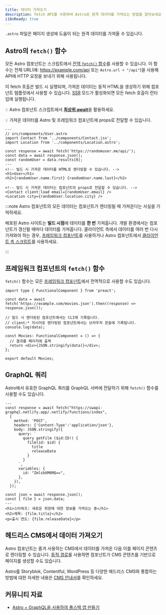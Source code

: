 ```yaml
---
title: 데이터 가져오기
description: fetch API를 사용하여 Astro로 원격 데이터를 가져오는 방법을 알아보세요.
i18nReady: true
---
```


`.astro` 파일은 페이지 생성에 도움이 되는 원격 데이터를 가져올 수 있습니다.

## Astro의 `fetch()` 함수

모든 Astro 컴포넌트는 스크립트에서 [전역 `fetch()` 함수](https://developer.mozilla.org/ko/docs/Web/API/fetch)를 사용할 수 있습니다. 이 함수는 전체 URL(예: https://example.com/api 또는 `Astro.url + "/api"`)을 사용해 API에 HTTP 요청을 보내기 위해 사용됩니다.

이 fetch 호출은 빌드 시 실행되며, 가져온 데이터는 동적 HTML을 생성하기 위해 컴포넌트 템플릿에서 사용할 수 있습니다. [SSR](/ko/guides/server-side-rendering/) 모드가 활성화되면 모든 fetch 호출이 런타임에 실행됩니다.

💡 Astro 컴포넌트 스크립트에서 [**최상위 await**](https://developer.mozilla.org/ko/docs/Web/JavaScript/Reference/Operators/await)을 활용하세요.

💡 가져온 데이터를 Astro 및 프레임워크 컴포넌트에 props로 전달할 수 있습니다.

```astro /await fetch\\(.*?\\)/
---
// src/components/User.astro
import Contact from '../components/Contact.jsx';
import Location from '../components/Location.astro';

const response = await fetch('https://randomuser.me/api/');
const data = await response.json();
const randomUser = data.results[0];
---
<!-- 빌드 시 가져온 데이터를 HTML로 렌더링할 수 있습니다. -->
<h1>User</h1>
<h2>{randomUser.name.first} {randomUser.name.last}</h2>

<!-- 빌드 시 가져온 데이터는 컴포넌트의 props로 전달할 수 있습니다. -->
<Contact client:load email={randomUser.email} />
<Location city={randomUser.location.city} />
```

:::note
Astro 컴포넌트의 모든 데이터는 컴포넌트가 렌더링될 때 가져온다는 사실을 기억하세요.

배포된 Astro 사이트는 **빌드 시점**에 데이터를 **한 번** 가져옵니다. 개발 환경에서는 컴포넌트가 갱신될 때마다 데이터를 가져옵니다. 클라이언트 측에서 데이터를 여러 번 다시 가져와야 하는 경우, [프레임워크 컴포넌트](/ko/guides/framework-components/)를 사용하거나 Astro 컴포넌트에서 [클라이언트 측 스크립트](/ko/guides/client-side-scripts/)를 사용하세요.

:::

## 프레임워크 컴포넌트의 `fetch()` 함수

`fetch()` 함수는 모든 [프레임워크 컴포넌트](/ko/guides/framework-components/)에서 전역적으로 사용할 수도 있습니다.

```tsx title="src/components/Movies.tsx" /await fetch\\(.*?\\)/
import type { FunctionalComponent } from 'preact';

const data = await fetch('https://example.com/movies.json').then((response) => response.json());

// 빌드 시 렌더링된 컴포넌트에서는 CLI에 기록됩니다.
// client:* 지시어로 렌더링된 컴포넌트에서는 브라우저 콘솔에 기록됩니다.
console.log(data);

const Movies: FunctionalComponent = () => {
  // 결과를 페이지에 출력
  return <div>{JSON.stringify(data)}</div>;
};

export default Movies;
```

## GraphQL 쿼리

Astro에서 유효한 GraphQL 쿼리를 GraphQL 서버에 전달하기 위해 `fetch()` 함수를 사용할 수도 있습니다.

```astro title="src/components/Film.astro" "await fetch"
---
const response = await fetch("https://swapi-graphql.netlify.app/.netlify/functions/index",
  {
    method: 'POST',
    headers: {'Content-Type':'application/json'},
    body: JSON.stringify({
      query: `
        query getFilm ($id:ID!) {
          film(id: $id) {
            title
            releaseDate
          }
        }
      `,
      variables: {
        id: "ZmlsbXM6MQ==",
      },
    }),
  });

const json = await response.json();
const { film } = json.data;
---
<h1>스타워즈: 새로운 희망에 대한 정보를 가져오는 중</h1>
<h2>제목: {film.title}</h2>
<p>출시 연도: {film.releaseDate}</p>
```

## 헤드리스 CMS에서 데이터 가져오기

Astro 컴포넌트는 즐겨 사용하는 CMS에서 데이터를 가져온 다음 이를 페이지 콘텐츠로 렌더링할 수 있습니다. [동적 경로](/ko/guides/routing/#동적-경로)를 사용하면 컴포넌트가 CMS 콘텐츠를 기반으로 페이지를 생성할 수도 있습니다.

Astro를 Storyblok, Contentful, WordPress 등 다양한 헤드리스 CMS와 통합하는 방법에 대한 자세한 내용은 [CMS 안내서](/ko/guides/cms/)를 확인하세요.

## 커뮤니티 자료

- [Astro + GraphQL을 사용하여 풀스택 앱 만들기](https://robkendal.co.uk/blog/how-to-build-astro-site-with-graphql/)

